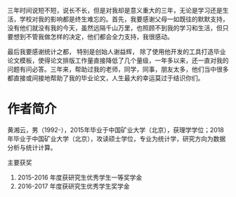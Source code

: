 <!-- # 致谢 {#ack .unnumbered} -->

<!-- \chaptermark{致~~谢} -->

```{=latex}
\chapter*{\markboth{致\quad 谢}{致谢}{致\quad 谢}}
\addcontentsline{toc}{chapter}{致谢}
```

三年时间说短不短，说长不长，但是对我却是意义重大的三年，无论是学习还是生活，学校对我的影响都是终生难忘的。首先，我要感谢父母一如既往的默默支持，没有他们就没有我的今天，虽然远隔千山万里，也照顾不到我的学习和生活，但只要想到不管我做怎样的决定，他们都会全力支持，我很感动。

<!-- 然后，我要感谢我的导师，从他那里我学到严谨治学的态度，他也给予了我最大的自由，这得以让我去一些技术公司实习，接触到最前沿的正在发生深刻变革的人工智能领域，这段实习经历除了让我开阔眼界，接触了深度学习技术和计算框架，更重要的是结识了老师木和一些志同道合的同事，如深度学习算法研究者陈新鹏，计算框架开发者王笑舒等；此外，还要感谢新浪的总监高鹏，实习期间，除了基本业务外，让我做了很多我感兴趣的事，如学习 R 语言绘图系统和 R Markdown 生态系统，最受益的莫过于见识了新浪大数据平台的系统架构；接着，我要感谢 Stan 开发团队，特别是 R 包 **brms** 的创建者和维护者 Paul Bürkner， 基于他的工作我实现了论文当中的 STAN-MCMC 算法；  -->

最后我要感谢统计之都， 特别是创始人谢益辉， 除了使用他开发的工具打造毕业论文模板，使得论文排版工作量直接降低了几个量级，一年多以来，还一直对我的问题有问必答。三年来，帮助过我的老师，同学，同事，朋友太多，他们当中很多都直接或间接地帮助了我的毕业论文，人生最大的幸运莫过于结识你们。


# 作者简介 {#author .unnumbered}

\chaptermark{作者简介}

黄湘云，男（1992-），2015年毕业于中国矿业大学（北京），获理学学位；2018年毕业于中国矿业大学（北京），攻读硕士学位，专业为统计学，研究方向为数据分析与统计计算。

[主要获奖]{.honor}

1. 2015-2016 年度获研究生优秀学生一等奖学金
2. 2016-2017 年度获研究生优秀学生奖学金
